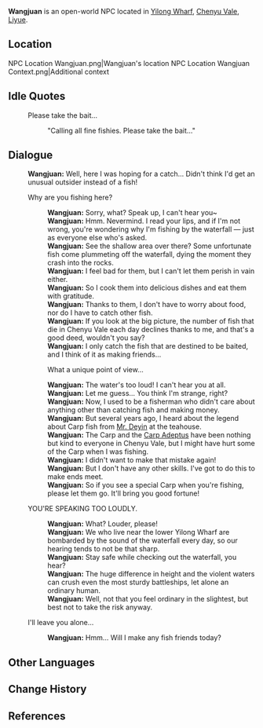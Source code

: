 {{Meta
<!-- Remove this template after adding the missing info -->
|missing_NPC_profile  = yes
}}
{{Character Infobox
|type             = Open-World NPC
|image            = NPC Wangjuan.png
|realname         = <!-- Optional, if different from in-game name -->
|deceased         = <!-- Past (for deceased prior to events of the game) or free response -->
|region           = Liyue
|location         = Liyue
|affiliation      = 
|title            = Angler

|ancestry         = <!-- Clan/family -->
|father           = 
|mother           = 
|spouse           = 
|sibling          = 
|child            = 
|relative         = 

|voiceEN          = [[imdb:nm9857747|Meggie-Elise]]<ref>Twitter: [https://twitter.com/EliseMeggie/status/1752622024651079776 EN VA Self Announcement]</ref>
|voiceCN          = 
|voiceJP          = 
}}
'''Wangjuan''' is an open-world NPC located in [[Yilong Wharf]], [[Chenyu Vale]], [[Liyue]].

==Location==
<gallery>
NPC Location Wangjuan.png|Wangjuan's location
NPC Location Wangjuan Context.png|Additional context
</gallery>
<!--
==Profile==
''(To be added.)''

===Appearance===
''(To be added.)''

==Quests and Events==
{{Quests and Events}}
-->
==Idle Quotes==
{{Dialogue Start}}
: {{DIcon|Idle}} Please take the bait...
:: {{A|VO Wangjuan 01.ogg}} "Calling all fine fishies. Please take the bait..."
{{Dialogue End}}

==Dialogue==
{{Dialogue Start}}
:'''Wangjuan:''' Well, here I was hoping for a catch... Didn't think I'd get an unusual outsider instead of a fish!
:{{DIcon}} Why are you fishing here?
::'''Wangjuan:''' Sorry, what? Speak up, I can't hear you~
::'''Wangjuan:''' Hmm. Nevermind. I read your lips, and if I'm not wrong, you're wondering why I'm fishing by the waterfall &mdash; just as everyone else who's asked.
::'''Wangjuan:''' See the shallow area over there? Some unfortunate fish come plummeting off the waterfall, dying the moment they crash into the rocks.
::'''Wangjuan:''' I feel bad for them, but I can't let them perish in vain either.
::'''Wangjuan:''' So I cook them into delicious dishes and eat them with gratitude.
::'''Wangjuan:''' Thanks to them, I don't have to worry about food, nor do I have to catch other fish.
::'''Wangjuan:''' If you look at the big picture, the number of fish that die in Chenyu Vale each day declines thanks to me, and that's a good deed, wouldn't you say?
::'''Wangjuan:''' I only catch the fish that are destined to be baited, and I think of it as making friends...
::{{DIcon}} What a unique point of view...
::'''Wangjuan:''' The water's too loud! I can't hear you at all.
::'''Wangjuan:''' Let me guess... You think I'm strange, right?
::'''Wangjuan:''' Now, I used to be a fisherman who didn't care about anything other than catching fish and making money.
::'''Wangjuan:''' But several years ago, I heard about the legend about Carp fish from [[Deyin|Mr. Deyin]] at the teahouse.
::'''Wangjuan:''' The Carp and the [[Fujin|Carp Adeptus]] have been nothing but kind to everyone in Chenyu Vale, but I might have hurt some of the Carp when I was fishing.
::'''Wangjuan:''' I didn't want to make that mistake again!
::'''Wangjuan:''' But I don't have any other skills. I've got to do this to make ends meet.
::'''Wangjuan:''' So if you see a special Carp when you're fishing, please let them go. It'll bring you good fortune!
:{{DIcon}} YOU'RE SPEAKING TOO LOUDLY.
::'''Wangjuan:''' What? Louder, please!
::'''Wangjuan:''' We who live near the lower Yilong Wharf are bombarded by the sound of the waterfall every day, so our hearing tends to not be that sharp.
::'''Wangjuan:''' Stay safe while checking out the waterfall, you hear?
::'''Wangjuan:''' The huge difference in height and the violent waters can crush even the most sturdy battleships, let alone an ordinary human.
::'''Wangjuan:''' Well, not that you feel ordinary in the slightest, but best not to take the risk anyway.
:{{DIcon}} I'll leave you alone...
::'''Wangjuan:''' Hmm... Will I make any fish friends today?
{{Dialogue End}}
<!--
==Event Dialogue==
===Event Name===
{{Dialogue Start}}
:'''{{subst:#titleparts:{{subst:PAGENAME}}}}:'''
{{Dialogue End}}
-->
==Other Languages==
{{Other Languages|default_hidden=1
|en      = Wangjuan
|zhs     = 望涓
|zhs_rm  = Wàngjuān
|zht     = 望涓
|zht_rm  = Wàngjuān
|ja      = 望涓
|ja_rm   = Mouken{{Assumed}}
|ko      = {{tt|망연|望涓}}
|es      = Wangjuan
|fr      = Wangjuan
|ru      = Ван Цзюань
|th      = Wangjuan
|vi      = Wangjuan
|de      = Wangjuan
|id      = Wangjuan
|pt      = Wangjuan
|tr      = Wangjuan
|it      = Wangjuan
}}

==Change History==
{{Change History|4.4}}

==References==
{{Reflist}}